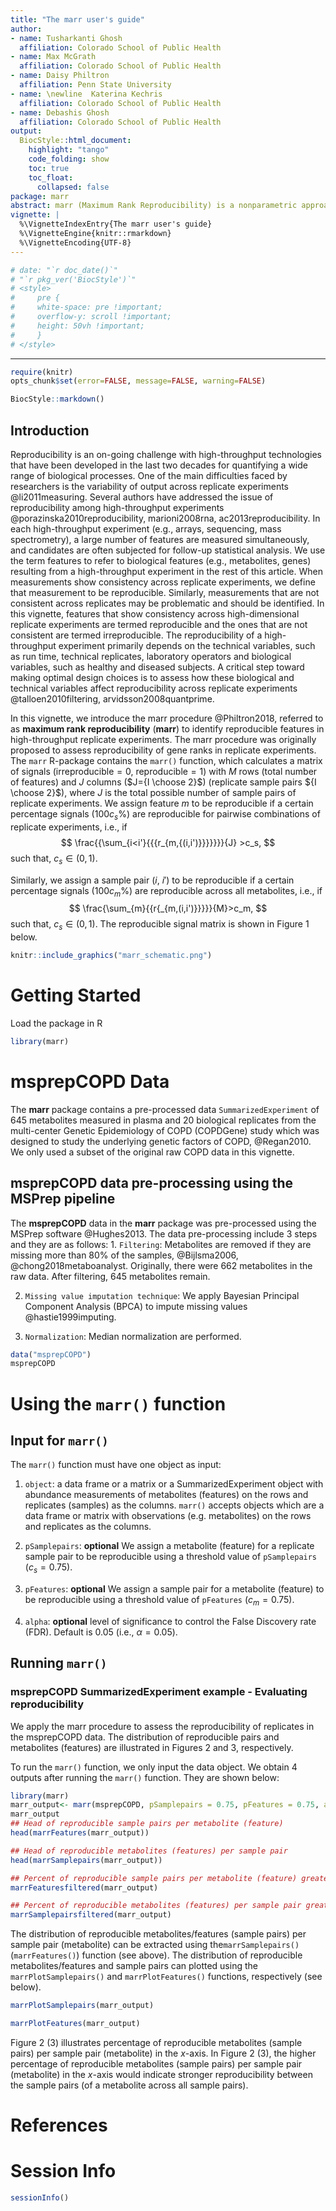 ```yaml
---
title: "The marr user's guide"
author:
- name: Tusharkanti Ghosh
  affiliation: Colorado School of Public Health
- name: Max McGrath
  affiliation: Colorado School of Public Health
- name: Daisy Philtron
  affiliation: Penn State University
- name: \newline  Katerina Kechris
  affiliation: Colorado School of Public Health
- name: Debashis Ghosh
  affiliation: Colorado School of Public Health
output: 
  BiocStyle::html_document:
    highlight: "tango"
    code_folding: show
    toc: true
    toc_float: 
      collapsed: false
package: marr
abstract: marr (Maximum Rank Reproducibility) is a nonparametric approach that detects reproducible signals using a maximal rank statistic for high-dimensional biological data.
vignette: |
  %\VignetteIndexEntry{The marr user's guide}
  %\VignetteEngine{knitr::rmarkdown}
  %\VignetteEncoding{UTF-8}  
---
```


```r
# date: "`r doc_date()`"
# "`r pkg_ver('BiocStyle')`"
# <style>
#     pre {
#     white-space: pre !important;
#     overflow-y: scroll !important;
#     height: 50vh !important;
#     }
# </style>
```
---


```r
require(knitr)
opts_chunk$set(error=FALSE, message=FALSE, warning=FALSE)
```

```r
BiocStyle::markdown()
```


## Introduction

Reproducibility is an on-going challenge with high-throughput technologies that have been developed in the last two decades for quantifying a wide range of biological processes. One of the main difficulties faced by researchers is the variability of output across replicate experiments @li2011measuring. Several authors have addressed the issue of reproducibility among high-throughput experiments @porazinska2010reproducibility, marioni2008rna, ac2013reproducibility. In each high-throughput experiment (e.g., arrays, sequencing, mass spectrometry), a large number of features are measured simultaneously, and candidates are often subjected for follow-up statistical analysis. We use the term features to refer to biological features (e.g., metabolites, genes) resulting from a high-throughput experiment in the rest of this article.  When measurements show consistency across replicate experiments, we define that measurement to be reproducible. Similarly, measurements that are not consistent across replicates may be problematic and should be identified. In this vignette, features that show consistency across high-dimensional replicate experiments are termed reproducible and the ones that are not consistent are termed irreproducible.   The reproducibility of a high-throughput experiment primarily depends on the technical variables, such as run time, technical replicates, laboratory operators and biological variables, such as healthy and diseased subjects. A critical step toward making optimal design choices is to assess how these biological and technical variables affect reproducibility across replicate experiments @talloen2010filtering, arvidsson2008quantprime. 

In this vignette, we introduce the marr procedure @Philtron2018, referred to as **maximum rank reproducibility** (**marr**) to identify reproducible features in high-throughput replicate experiments. The marr procedure was originally proposed to assess reproducibility of gene ranks in replicate experiments. The `marr` R-package contains the `marr()` function, which calculates  a matrix of signals ($\text{irreproducible}=0$, $\text{reproducible}=1$) with $M$ rows (total number of features) and $J$ columns ($J={I \choose 2}$) (replicate sample pairs ${I \choose 2}$), where $J$ is the total possible number of sample pairs of replicate experiments. We assign feature $m$ to be reproducible if a certain percentage signals ($100c_s\%$) are reproducible for pairwise combinations of replicate experiments, i.e., if 
$$
 	\frac{{\sum_{i<i'}{{{r_{m,{(i,i')}}}}}}}{J} >c_s,
$$
such that, $c_s \in (0,1)$.

Similarly, we assign a sample pair $(i,~i')$ to be reproducible if a certain percentage signals ($100c_m\%$) are reproducible across all metabolites, i.e., if 
$$
 \frac{\sum_{m}{{r{_{m,(i,i')}}}}}{M}>c_m,
$$
such that, $c_s \in (0,1)$. The reproducible signal matrix is shown in Figure 1 below. 

```r
knitr::include_graphics("marr_schematic.png")
```


# Getting Started

Load the package in R

```r
library(marr)
```

# msprepCOPD Data

The **marr** package contains a pre-processed data `SummarizedExperiment` of 645 metabolites measured in plasma and 20 biological replicates from the multi-center Genetic Epidemiology of COPD (COPDGene) study which was designed to study the underlying genetic factors of COPD, @Regan2010. We only used a subset of the original raw COPD data in this vignette.

## msprepCOPD data pre-processing using the **MSPrep** pipeline

The **msprepCOPD** data  in the **marr** package was pre-processed using the MSPrep software @Hughes2013. The data pre-processing include $3$ steps and they are as follows:
1. `Filtering`: Metabolites are removed if they are missing more than $80\%$ of the samples, @Bijlsma2006, @chong2018metaboanalyst. Originally, there were 662 metabolites in the raw data. After filtering, 645 metabolites remain. 

2. `Missing value imputation technique`: We apply Bayesian Principal Component Analysis (BPCA) to impute missing values @hastie1999imputing.

3. `Normalization`: Median normalization are performed.



```r
data("msprepCOPD")
msprepCOPD

```

# Using the `marr()` function

## Input for `marr()`

The `marr()` function must have one object as input:

1. `object`: a data frame or a matrix or a SummarizedExperiment object with abundance measurements of metabolites
(features) on the rows and replicates (samples) as the 
columns. `marr()` accepts objects which are a data 
frame or matrix with observations (e.g. metabolites) 
on the rows and replicates as the columns.

2. `pSamplepairs`: **optional** We assign a metabolite (feature) for a replicate sample pair to be reproducible using a threshold value of `pSamplepairs` ($c_s=0.75$).

3. `pFeatures`: **optional** We assign a sample pair for a metabolite (feature) to be reproducible using a threshold value of `pFeatures` ($c_m=0.75$).

4. `alpha`: **optional** level of significance to control the False Discovery rate (FDR).
Default is $0.05$ (i.e., $\alpha=0.05$). 



## Running `marr()`

### msprepCOPD SummarizedExperiment example - Evaluating reproducibility
We apply the marr procedure to assess the reproducibility of replicates in the msprepCOPD data. The distribution of reproducible pairs and metabolites (features) are illustrated in Figures 2 and 3, respectively. 

 To run the `marr()` function, we only input the data object. We obtain 4 outputs after running the `marr()` function. They are shown below: 


```r
library(marr)
marr_output<- marr(msprepCOPD, pSamplepairs = 0.75, pFeatures = 0.75, alpha=0.05)
marr_output
## Head of reproducible sample pairs per metabolite (feature)
head(marrFeatures(marr_output))

## Head of reproducible metabolites (features) per sample pair
head(marrSamplepairs(marr_output))

## Percent of reproducible sample pairs per metabolite (feature) greater than 75%
marrFeaturesfiltered(marr_output)

## Percent of reproducible metabolites (features) per sample pair greater than 75%
marrSamplepairsfiltered(marr_output)
```

The distribution of reproducible metabolites/features (sample pairs) per sample pair (metabolite) can be 
extracted using the` marrSamplepairs()` (` marrFeatures()`) function
(see above). The distribution of reproducible metabolites/features  and sample pairs
can plotted using the `marrPlotSamplepairs()` and `marrPlotFeatures()`
functions, respectively (see below).

```r
marrPlotSamplepairs(marr_output)
```


```r
marrPlotFeatures(marr_output)
```
Figure 2 (3) illustrates percentage of reproducible metabolites (sample pairs) per sample pair (metabolite) in the $x$-axis.  In Figure 2 (3), the higher percentage of reproducible metabolites (sample pairs) per sample pair (metabolite) in the $x$-axis would indicate stronger reproducibility between the sample pairs (of a metabolite across all sample pairs).

# References

# Session Info

```r
sessionInfo()
```
